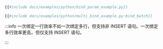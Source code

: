 ```py title=一次绑定一行
{{#include docs/examples/python/bind_param_example.py}}
```

```py title=一次绑定多行
{{#include docs/examples/python/multi_bind_example.py:bind_batch}}
```

:::info
一次绑定一行效率不如一次绑定多行，但支持非 INSERT 语句。一次绑定多行效率更高，但仅支持 INSERT 语句。

:::